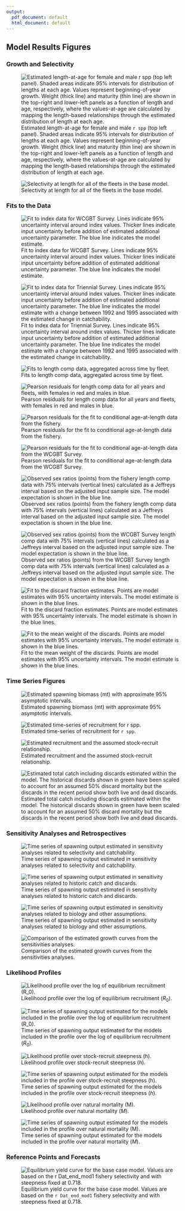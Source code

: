 ```yaml
---
output:
  pdf_document: default
  html_document: default
---
```

<!-- ********************************************************************** -->
<!-- ***********FIGURES: Model results ********************************** --> 
<!-- ********************************************************************** -->


## Model Results Figures

\FloatBarrier

<!-- ********************************************************************** -->
<!-- ***********History of modeling approaches FIGURES******************* --> 
<!-- ********************************************************************** -->





<!-- ********************************************************************** -->
<!-- ****************STAR PANEL Recommendations FIGURES******************** --> 
<!-- ********************************************************************** -->







<!-- ********************************************************************** -->
<!-- ****************Model description section FIGURES********************* --> 
<!-- ********************************************************************** -->




\FloatBarrier

<!-- ====================================================================== -->
<!-- *********************BASE MODEL FIGURES******************************* -->
<!-- ====================================================================== -->

<!-- ***********MODEL 1 BASE MODEL FIGURES********************************* --> 
 

### Growth and Selectivity



\FloatBarrier


![Estimated length-at-age for female and male `r spp` (top left panel). Shaded areas indicate 95% intervals for distribution of lengths at each age. Values represent beginning-of-year growth. Weight (thick line) and maturity (thin line) are shown in the top-right and lower-left panels as a function of length and age, respectively, where the values-at-age are calculated by mapping the length-based relationships through the estimated distribution of length at each age.\label{fig:growth}](r4ss/plots_mod1/bio3_sizeatage_plus_WT_and_MAT.png)


\FloatBarrier

![Selectivity at length for all of the fleets in the base model. \label{fig:sel01_multiple_fleets_length1}](r4ss/plots_mod1/sel01_multiple_fleets_length1.png)




\FloatBarrier


<!-- ***********Fits to the data********************************* --> 

### Fits to the Data

![Fit to index data for WCGBT Survey. Lines indicate 95% uncertainty interval around index values. Thicker lines indicate input uncertainty before addition of estimated additional uncertainty parameter. The blue line indicates the model estimate.\label{fig:index2_cpuefit_WCGBTS}](r4ss/plots_mod1/index2_cpuefit_WCGBT Survey.png)

![Fit to index data for Triennial Survey. Lines indicate 95% uncertainty interval around index values. Thicker lines indicate input uncertainty before addition of estimated additional uncertainty parameter. The blue line indicates the model estimate with a change between 1992 and 1995 associated with the estimated change in catchability.\label{fig:index2_cpuefit_Triennial}](r4ss/plots_mod1/index2_cpuefit_Triennial Survey.png)



![Fits to length comp data, aggregated across time by fleet. \label{fig:comp_lenfit_aggregated_across_time}](r4ss/plots_mod1/comp_lenfit__aggregated_across_time.png)

![Pearson residuals for length comp data for all years and fleets, with females in red and males in blue. \label{fig:comp_lenfit__multi-fleet_comparison}](r4ss/plots_mod1/comp_lenfit__multi-fleet_comparison.png)

![Pearson residuals for the fit to conditional age-at-length data from the fishery. \label{fig:age_fit_fishery}](r4ss/plots_mod1/comp_condAALfit_residsflt1mkt2.png)

![Pearson residuals for the fit to conditional age-at-length data from the WCGBT Survey. \label{fig:age_fit_WCGBTS}](r4ss/plots_mod1/comp_condAALfit_residsflt5mkt0.png)

<!-- 
\FloatBarrier


```r
#     # Plot all of the timeseries plots
     for(i in 4:dim(AALComp_mod1)[1]) {
#         
#      # find matches to multi-page plots
      page_test = sapply(multi_page_fig, grepl, AALComp_mod1$label[i])
#      
#      # if the plot is page2+ of a series, add the extra caption
      if(TRUE %in% page_test) {
        cat('\n![](', AALComp_mod1[i, path_col], ')', sep='')
#       
        cat('\\begin{center} \n
              Figure continued from previous page \n
             \\end{center}',sep='')
#        
      } else {
#      
    cat('\n![', AALComp_mod1[i,caption_col], ' \\label{fig:mod1_', i, '_', AALComp_mod1[i, label_col], '}](', AALComp_mod1[i, path_col], ')\n', sep='')
 } }
```
-->

<!-- ***********Implied fits to the sex ratios ************************** --> 

![Observed sex ratios (points) from the fishery length comp data with 75% intervals (vertical lines) calculated as a Jeffreys interval based on the adjusted input sample size. The model expectation is shown in the blue line.\label{fig:sexratio_len_flt1mkt2}](r4ss/plots_mod1/sexratio_len_flt1mkt2.png)

![Observed sex ratios (points) from the WCGBT Survey length comp data with 75% intervals (vertical lines) calculated as a Jeffreys interval based on the adjusted input sample size. The model expectation is shown in the blue line.\label{fig:sexratio_len_flt5mkt0}](r4ss/plots_mod1/sexratio_len_flt5mkt0.png)

<!-- ***********Fits to the discards and mean body weight *************** --> 
![Fit to the discard fraction estimates. Points are model estimates with 95% uncertainty intervals. The model estimate is shown in the blue lines.\label{fig:discard_fitFishery}](r4ss/plots_mod1/discard_fitFishery.png)

![Fit to the mean weight of the discards. Points are model estimates with 95% uncertainty intervals. The model estimate is shown in the blue lines.\label{fig:bodywt_fit_fltFishery}](r4ss/plots_mod1/bodywt_fit_fltFishery.png)


<!-- ********************************************************************** -->
<!-- ****************Time series FIGURES******************* -->
<!-- ********************************************************************** -->

### Time Series Figures


\FloatBarrier

![Estimated spawning biomass (mt) with approximate 95% asymptotic intervals. \label{fig:ts7_Spawning_biomass_(mt)_with_95_asymptotic_intervals_intervals}](r4ss/plots_mod1/ts7_Spawning_output_with_95_asymptotic_intervals_intervals.png)


<!-- ![Estimated spawning depletion with approximate 95% asymptotic intervals. \label{fig:ts9_Spawning_depletion_with_95_asymptotic_intervals_intervals}](r4ss/plots_mod1/ts9_Spawning_depletion_with_95_asymptotic_intervals_intervals.png) -->


<!--![Estimated time-series of recruitment deviations for `r spp` with 95% intervals. \label{fig:recdevs2_withbars}](r4ss/plots_mod1/recdevs2_withbars.png) -->


![Estimated time-series of recruitment for `r spp`. \label{fig:ts11_Age-0_recruits_(1000s)_with_95_asymptotic_intervals}](r4ss/plots_mod1/ts11_Age-0_recruits_(1000s)_with_95_asymptotic_intervals.png)


![Estimated recruitment and the assumed stock-recruit relationship. \label{fig:SR_curve2}](r4ss/plots_mod1/SR_curve2.png)

![Estimated total catch including discards estimated within the model. The historical discards shown in green have been scaled to account for an assumed 50% discard mortality but the discards in the recent period show both live and dead discards. \label{fig:catch_total_plot}](r4ss/plots_mod1/catch5 total catch (including discards) stacked.png)


<!-- ********************************************************************** -->
<!-- ****************Uncertainty and Sensitivity FIGURES******************* -->
<!-- ********************************************************************** -->




<!-- ***********MODEL 1 Uncertainty and Sensitivity FIGURES**************** --> 


### Sensitivity Analyses and Retrospectives

![Time series of spawning output estimated in sensitivity analyses related to selectivity and catchability. \label{fig:Sensitivity_sel_and_Q}](Figures/sens.sel_and_Q_compare1_spawnbio.png)

![Time series of spawning output estimated in sensitivity analyses related to historic catch and discards. \label{fig:Sensitivity_catch}](Figures/sens.catch_compare1_spawnbio.png)

![Time series of spawning output estimated in sensitivity analyses related to biology and other assumptions. \label{fig:Sensitivity_bio_and_misc}](Figures/sens.bio_and_misc_compare1_spawnbio.png)

![Comparison of the estimated growth curves from the sensitivities analyses.\label{fig:growth_curve_comparison}](Figures/growth_curve_comparison.png)

\FloatBarrier





<!-- ********************************************************************** -->
<!-- *****************Retrospective analysis FIGURES*********************** -->
<!-- ********************************************************************** -->

<!-- ***********MODEL 1 Retrospective analysis FIGURE********************** --> 











### Likelihood Profiles

<!-- ********************************************************************** -->
<!-- ******************Likelihood profile FIGURES************************** --> 
<!-- ********************************************************************** -->

<!-- ***********R0 Likelihood profile FIGURES****************************** --> 

![Likelihood profile over the log of equilibrium recruitment ($R_0$).\label{fig:profile_logR0}](Figures/profile_logR0.png)

![Time series of spawning output estimated for the models included in the profile over the log of equilibrium recruitment ($R_0$).\label{fig:profile_R0_compare1_spawnbio}](Figures/profile_R0_compare1_spawnbio.png)



\FloatBarrier

<!-- ***********h Likelihood profile FIGURES******************************* -->

![Likelihood profile over stock-recruit steepness ($h$). \label{fig:profile_h}](Figures/profile_h.png)

![Time series of spawning output estimated for the models included in the profile over stock-recruit steepness ($h$). \label{fig:profile_h_compare1_spawnbio}](Figures/profile_h_compare1_spawnbio.png)


\FloatBarrier

<!-- ***********M Likelihood profile FIGURES******************************* -->

![Likelihood profile over natural mortality ($M$). \label{fig:profile_M}](Figures/profile_M.png)

![Time series of spawning output estimated for the models included in the profile over natural mortality ($M$). \label{fig:profile_M_compare1_spawnbio}](Figures/profile_M_compare1_spawnbio.png)

\FloatBarrier



### Reference Points and Forecasts

\FloatBarrier
<!-- ********************************************************************** -->
<!-- *********************REFERENCE POINTS FIGURES************************* --> 
<!-- ********************************************************************** -->

<!-- ***********MODEL 1 REFERENCE POINTS FIGURES*************************** --> 





![Equilibrium yield curve for the base case model. Values are based on the `r Dat_end_mod1` fishery selectivity and with steepness fixed at 0.718. \label{fig:yield1_yield_curve}](r4ss/plots_mod1/yield1_yield_curve.png)


\FloatBarrier
<!-- ********************************************************************** --> 
<!-- *************************FORECAST FIGURES***************************** --> 
<!-- ********************************************************************** --> 
